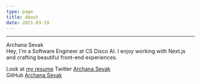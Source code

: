 ```yaml
---
type: page
title: About
date: 2021-03-19
---
```

---

<div className="bg-white dark:bg-slate-900 rounded-lg">
  <div className="text-gray-600 dark:text-gray-300">Archana Sevak</div>

<div className="text-gray-600 dark:text-gray-300">
Hey, I'm a Software Engineer at CS Disco AI. I enjoy working with Next.js and crafting beautiful front-end experiences.

Look at [my resume](./ArchanaSevak.pdf)
  Twitter [Archana Sevak](https://twitter.com/alina967)
  <br />
  GitHub [Archana Sevak](https://github.com/simpleprogrammer2)
  <br />
 </div>
</div>
